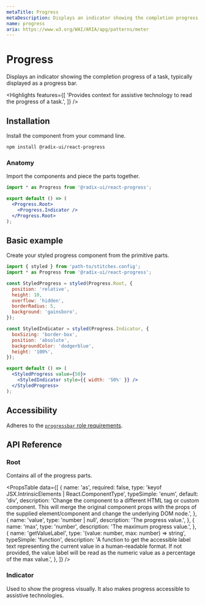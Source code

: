 ```yaml
---
metaTitle: Progress
metaDescription: Displays an indicator showing the completion progress of a task, typically displayed as a progress bar.
name: progress
aria: https://www.w3.org/WAI/ARIA/apg/patterns/meter
---
```


# Progress

<Description>
  Displays an indicator showing the completion progress of a task, typically
  displayed as a progress bar.
</Description>

<Highlights
  features={[
    'Provides context for assistive technology to read the progress of a task.',
  ]}
/>

## Installation

Install the component from your command line.

```bash
npm install @radix-ui/react-progress
```

### Anatomy

Import the components and piece the parts together.

```jsx
import * as Progress from '@radix-ui/react-progress';

export default () => (
  <Progress.Root>
    <Progress.Indicator />
  </Progress.Root>
);
```

## Basic example

Create your styled progress component from the primitive parts.

```jsx
import { styled } from 'path-to/stitches.config';
import * as Progress from '@radix-ui/react-progress';

const StyledProgress = styled(Progress.Root, {
  position: 'relative',
  height: 10,
  overflow: 'hidden',
  borderRadius: 5,
  background: 'gainsboro',
});

const StyledIndicator = styled(Progress.Indicator, {
  boxSizing: 'border-box',
  position: 'absolute',
  backgroundColor: 'dodgerblue',
  height: '100%',
});

export default () => (
  <StyledProgress value={50}>
    <StyledIndicator style={{ width: '50%' }} />
  </StyledProgress>
);
```

## Accessibility

Adheres to the [`progressbar` role requirements](https://www.w3.org/WAI/ARIA/apg/patterns/meter).

## API Reference

### Root

Contains all of the progress parts.

<PropsTable
  data={[
    {
      name: 'as',
      required: false,
      type: 'keyof JSX.IntrinsicElements | React.ComponentType<any>',
      typeSimple: 'enum',
      default: 'div',
      description:
        'Change the component to a different HTML tag or custom component. This will merge the original component props with the props of the supplied element/component and change the underlying DOM node.',
    },
    {
      name: 'value',
      type: 'number | null',
      description: 'The progress value.',
    },
    {
      name: 'max',
      type: 'number',
      description: 'The maximum progress value.',
    },
    {
      name: 'getValueLabel',
      type: '(value: number, max: number) => string',
      typeSimple: 'function',
      description:
        'A function to get the accessible label text representing the current value in a human-readable format. If not provided, the value label will be read as the numeric value as a percentage of the max value.',
    },
  ]}
/>

### Indicator

Used to show the progress visually. It also makes progress accessible to assistive technologies.
